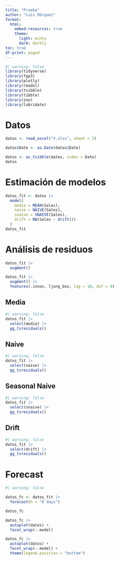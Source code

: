 ```yaml
---
title: "Prueba"
author: "Luis Márquez"
format:
  html:
    embed-resources: true
    theme:
      light: minty
      dark: darkly
toc: true
df-print: paged
---
```


```r
#| warning: false
library(tidyverse)
library(fpp3)
library(plotly)
library(readxl)
library(tsibble)
library(tibble)
library(zoo)
library(lubridate)
```

# Datos

```r
datos <- read_excel("V.xlsx", sheet = 2)
```

```r
datos$Date <- as.Date(datos$Date)
```



```r
datos <- as_tsibble(datos, index = Date)
datos
```

# Estimación de modelos

```r
datos_fit <- datos |> 
  model(
    media = MEAN(Sales),
    naive = NAIVE(Sales),
    snaive = SNAIVE(Sales),
    drift = RW(Sales ~ drift())
  )
datos_fit
```

# Análisis de residuos

```r
datos_fit |> 
  augment()

datos_fit |> 
  augment() |> 
  features(.innov, ljung_box, lag = 10, dof = 0)
```

## Media

```r
#| warning: false
datos_fit |> 
  select(media) |> 
  gg_tsresiduals()
```

## Naive

```r
#| warning: false
datos_fit |> 
  select(naive) |> 
  gg_tsresiduals()
```

## Seasonal Naive

```r
#| warning: false
datos_fit |> 
  select(snaive) |> 
  gg_tsresiduals()
```

## Drift

```r
#| warning: false
datos_fit |> 
  select(drift) |> 
  gg_tsresiduals()
```

# Forecast

```r
#| warning: false

datos_fc <- datos_fit |> 
  forecast(h = "8 days")

datos_fc

datos_fc |> 
  autoplot(datos) + 
  facet_wrap(~.model)

datos_fc |> 
  autoplot(datos) + 
  facet_wrap(~.model) + 
  theme(legend.position = "bottom")
```
